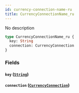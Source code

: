 ```yaml
---
id: currency-connection-name-ru
title: CurrencyConnectionName_ru
---
```


No description

```graphql
type CurrencyConnectionName_ru {
  key: String
  connection: CurrencyConnection
}
```

### Fields

#### `key` ([`String`](/v1/scalars/string))

#### `connection` ([`CurrencyConnection`](/v1/objects/currency-connection))
